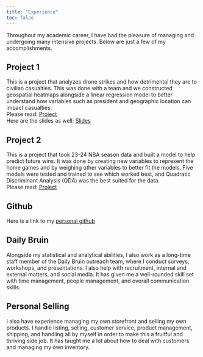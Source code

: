 ```yaml
---
title: "Experience"
toc: false
---
```


Throughout my academic career, I have had the pleasure of managing and undergoing many intensive projects. Below are just a few of my accomplishments.

## Project 1
This is a project that analyzes drone strikes and how detrimental they are to civilian casualties. This was done with a team and we constructed geospatial heatmaps alongside a linear regression model to better understand how variables such as president and geographic location can impact casualties.  
Please read:  [Project](project1.pdf)  
Here are the slides as well:  [Slides](slides.pdf)

## Project 2
This is a project that took 23-24 NBA season data and built a model to help predict future wins. It was done by creating new variables to represent the home games and by weighing other variables to better fit the models. Five models were tested and trained to see which worked best, and Quadratic Discriminant Analysis (QDA) was the best suited for the data.  
Please read:  [Project](project2.pdf)

## Github
Here is a link to my [personal github](https://github.com/brandon3210)

## Daily Bruin
Alongside my statistical and analytical abilities, I also work as a long-time staff member of the Daily Bruin outreach team, where I conduct surveys, workshops, and presentations. I also help with recruitment, internal and external matters, and social media. It has given me a well-rounded skill set with time management, people management, and overall communication skills.

## Personal Selling
I also have experience managing my own storefront and selling my own products. I handle listing, selling, customer service, product management, shipping, and handling all by myself in order to make this a fruitful and thriving side job. It has taught me a lot about how to deal with customers and managing my own inventory.